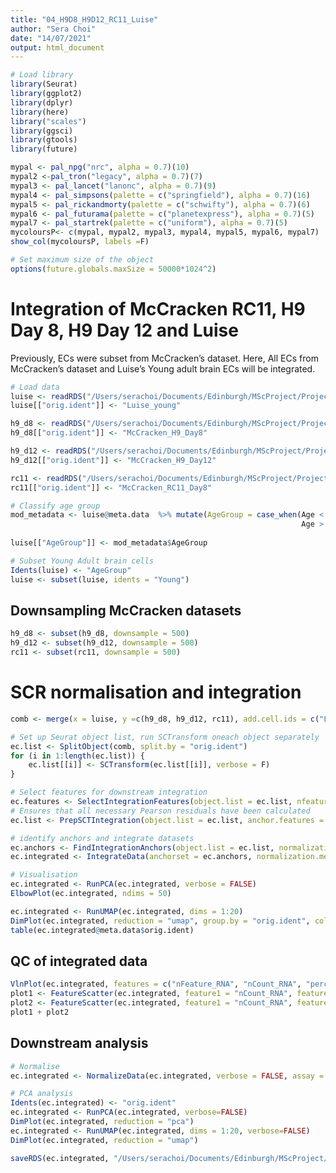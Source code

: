 ```yaml
---
title: "04_H9D8_H9D12_RC11_Luise"
author: "Sera Choi"
date: "14/07/2021"
output: html_document
---
```

```r
# Load library
library(Seurat)
library(ggplot2)
library(dplyr)
library(here)
library("scales")
library(ggsci)
library(gtools)
library(future)

mypal <- pal_npg("nrc", alpha = 0.7)(10)
mypal2 <-pal_tron("legacy", alpha = 0.7)(7)
mypal3 <- pal_lancet("lanonc", alpha = 0.7)(9)
mypal4 <- pal_simpsons(palette = c("springfield"), alpha = 0.7)(16)
mypal5 <- pal_rickandmorty(palette = c("schwifty"), alpha = 0.7)(6)
mypal6 <- pal_futurama(palette = c("planetexpress"), alpha = 0.7)(5)
mypal7 <- pal_startrek(palette = c("uniform"), alpha = 0.7)(5)
mycoloursP<- c(mypal, mypal2, mypal3, mypal4, mypal5, mypal6, mypal7)
show_col(mycoloursP, labels =F)

# Set maximum size of the object 
options(future.globals.maxSize = 50000*1024^2)
```

# Integration of McCracken RC11, H9 Day 8, H9 Day 12 and Luise

Previously, ECs were subset from McCracken's dataset. Here, All ECs from McCracken's dataset and Luise's Young adult brain ECs will be integrated. 

```r
# Load data
luise <- readRDS("/Users/serachoi/Documents/Edinburgh/MScProject/Project/data/processed/Luise_ec.RDS")
luise[["orig.ident"]] <- "Luise_young"

h9_d8 <- readRDS("/Users/serachoi/Documents/Edinburgh/MScProject/Project/data/processed/McCracken_H9Day8_ec.RDS")
h9_d8[["orig.ident"]] <- "McCracken_H9_Day8"

h9_d12 <- readRDS("/Users/serachoi/Documents/Edinburgh/MScProject/Project/data/processed/McCracken_H9Day12_ec.RDS")
h9_d12[["orig.ident"]] <- "McCracken_H9_Day12"

rc11 <- readRDS("/Users/serachoi/Documents/Edinburgh/MScProject/Project/data/processed/McCracken_RC11_ec.RDS")
rc11[["orig.ident"]] <- "McCracken_RC11_Day8"

# Classify age group
mod_metadata <- luise@meta.data  %>% mutate(AgeGroup = case_when(Age < 65 ~ 'Young',
                                                                 Age > 65 ~ 'Old'))
                                    
luise[["AgeGroup"]] <- mod_metadata$AgeGroup

# Subset Young Adult brain cells 
Idents(luise) <- "AgeGroup"
luise <- subset(luise, idents = "Young")
```


## Downsampling McCracken datasets

```r
h9_d8 <- subset(h9_d8, downsample = 500)
h9_d12 <- subset(h9_d12, downsample = 500)
rc11 <- subset(rc11, downsample = 500)
```

# SCR normalisation and integration 

```r
comb <- merge(x = luise, y =c(h9_d8, h9_d12, rc11), add.cell.ids = c("Luise","H9_Day8","H9_Day12","RC11_Day8"))

# Set up Seurat object list, run SCTransform oneach object separately
ec.list <- SplitObject(comb, split.by = "orig.ident")
for (i in 1:length(ec.list)) {
    ec.list[[i]] <- SCTransform(ec.list[[i]], verbose = F)
}

# Select features for downstream integration
ec.features <- SelectIntegrationFeatures(object.list = ec.list, nfeatures = 2000)
# Ensures that all necessary Pearson residuals have been calculated 
ec.list <- PrepSCTIntegration(object.list = ec.list, anchor.features = ec.features, verbose = F)

# identify anchors and integrate datasets 
ec.anchors <- FindIntegrationAnchors(object.list = ec.list, normalization.method = "SCT", anchor.features = ec.features, verbose = F)
ec.integrated <- IntegrateData(anchorset = ec.anchors, normalization.method = "SCT", verbose = F)

# Visualisation
ec.integrated <- RunPCA(ec.integrated, verbose = FALSE)
ElbowPlot(ec.integrated, ndims = 50)

ec.integrated <- RunUMAP(ec.integrated, dims = 1:20)
DimPlot(ec.integrated, reduction = "umap", group.by = "orig.ident", cols=mycoloursP[1:25])
table(ec.integrated@meta.data$orig.ident)
```

## QC of integrated data

```r
VlnPlot(ec.integrated, features = c("nFeature_RNA", "nCount_RNA", "percent.mt"), ncol = 3, group.by = "orig.ident", pt.size = 0)
plot1 <- FeatureScatter(ec.integrated, feature1 = "nCount_RNA", feature2 = "percent.mt")
plot2 <- FeatureScatter(ec.integrated, feature1 = "nCount_RNA", feature2 = "nFeature_RNA")
plot1 + plot2
```

## Downstream analysis 

```r
# Normalise 
ec.integrated <- NormalizeData(ec.integrated, verbose = FALSE, assay = "RNA")

# PCA analysis
Idents(ec.integrated) <- "orig.ident"
ec.integrated <- RunPCA(ec.integrated, verbose=FALSE)
DimPlot(ec.integrated, reduction = "pca")
ec.integrated <- RunUMAP(ec.integrated, dims = 1:20, verbose=FALSE)
DimPlot(ec.integrated, reduction = "umap")

saveRDS(ec.integrated, "/Users/serachoi/Documents/Edinburgh/MScProject/Project/data/processed/McCracken_Luise_integrated.RDS")
```
